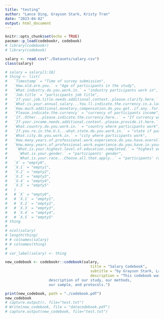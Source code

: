 ```yaml
---
title: "testing"
author: "Lance Ding, Grayson Stark, Kristy Tran"
date: "2023-04-02"
output: html_document
---
```


```r
knitr::opts_chunk$set(echo = TRUE)
pacman::p_load(codebookr, codebook)
# library(codebookr)
# library(codebook)
```

```r
salary <- read.csv("./Datasets/salary.csv")
class(salary)
```



```r
# salary = salary[1:18]
# thing <- list(
#   `Timestamp` = "Time of survey submission",
#   `How.old.are.you.` = "Age of participants in the study",
#   `What.industry.do.you.work.in.` = "industry participants work in",
#   `Job.title` = "participants job title",
#   `If.your.job.title.needs.additional.context..please.clarify.here.` = "participants given opportunity to elaborate on the nature of their job",
#   `What.is.your.annual.salary...You.ll.indicate.the.currency.in.a.later.question..If.you.are.part.time.or.hourly..please.enter.an.annualized.equivalent....what.you.would.earn.if.you.worked.the.job.40.hours.a.week..52.weeks.a.year..` = "Participants' annual salary based on if they worked 40 hours and 52 weeks per year.",
#   `How.much.additional.monetary.compensation.do.you.get..if.any..for.example..bonuses.or.overtime.in.an.average.year...Please.only.include.monetary.compensation.here..not.the.value.of.benefits.` = "Monetary compensation",
#   `Please.indicate.the.currency` = "currency of participants income",
#   `If..Other...please.indicate.the.currency.here..` = "If currency was not part of the provided options, participants specify here",
#   `If.your.income.needs.additional.context..please.provide.it.here.` = "Additional income context",
#   `What.country.do.you.work.in.` = "country where participants work",
#   `If.you.re.in.the.U.S...what.state.do.you.work.in.` = "state if participants work in the US",
#   `What.city.do.you.work.in.` = "city where participants work",
#   `How.many.years.of.professional.work.experience.do.you.have.overall.` = "years of work experience, provided in a range of years",
#   `How.many.years.of.professional.work.experience.do.you.have.in.your.field.` = "years of work experience in specified industry, provided in a range of years",
#    `What.is.your.highest.level.of.education.completed.` = "highest education level completed",
#     `What.is.your.gender.` = "participants' gender",
#     `What.is.your.race...Choose.all.that.apply..` = "participants' race, participants selected all that applied",
#   `X` = "empty0",
#   `X.1` = "empty1",
#   `X.2` = "empty2",
#   `X.3` = "empty3",
#   `X.4` = "empty4",
#   `X.5` = "empty5"
#   )
#   # `X` = "empty0",
#   # `X.1` = "empty1",
#   # `X.2` = "empty2",
#   # `X.3` = "empty3",
#   # `X.4` = "empty4",
#   # `X.5` = "empty5"
# thing
# 
# ncol(salary)
# length(thing)
# # colnames(salary)
# # colnames(thing)
# 
# var_label(salary) <- thing

new_codebook <- codebookr::codebook(salary,
                                       title = "Salary Codebook", 
                                       subtitle = "by Grayson Stark, Lance , Kristy Tran", 
                                       description = "This codebook was created for the final project of our QTM 150 class. Here is a basic 
                    description of our study, our methods, 
                    our sample, and protocols.")

```

```r
print(new_codebook, path = "./codebook.pdf")
new_codebook
# capture.output(r, file="test.txt")
# Write(new_codebook, file = "datacodebook.pdf")
# capture.output(new_codebook, file="test.txt")
```

